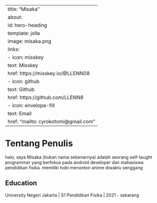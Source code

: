 
---
title: "Misaka"
about:
  id: hero-heading
  template: jolla
  image: misaka.png
  links:
    - icon: misskey
      text: Misskey
      href: https://misskey.io/@LLENN08
    - icon: github
      text: Github
      href: https://github.com/LLENN8
    - icon: envelope-fill
      text: Email
      href: "mailto: cyrokotomi@gmail.com"
---
# Tentang Penulis

:::{#hero-heading}
halo, saya Misaka (bukan nama sebenarnya) adalah seorang self-taught programmer yang berfokus pada android developer dan mahasiswa pendidikan fisika. memiliki hobi menonton anime diwaktu senggang

## Education

University Negeri Jakarta | S1 Pendidikan Fisika | 2021 - sekarang

:::

